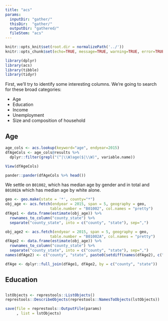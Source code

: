```yaml
---
title: "acs"
params: 
  inputDir: "gather/"
  thisDir:  "gather/"
  outputDir: "gathered/"
  fileStem: "acs"
---
```


```r
knitr::opts_knit$set(root.dir = normalizePath('../'))
knitr::opts_chunk$set(echo=TRUE, message=TRUE, warning=TRUE, error=TRUE)
```

```r
library(dplyr)
library(acs)
library(tibble)
library(tidyr)
```

First, we'll try to identify some interesting columns. We're going to search for these broad categories:

* Age
* Education
* Income
* Unemployment
* Size and composition of household

## Age

```r
age_cols <- acs.lookup(keyword="age", endyear=2015)
dfAgeCols <- age_cols@results %>% 
  dplyr::filter(grepl("(^|\\W)age($|\\W)", variable.name))
```

```r
View(dfAgeCols)
```


```r
pander::pander(dfAgeCols %>% head())
```

We settle on `B01002`, which has median age by gender and in total and `B01002A` which has median age by white alone.

```r
geo <- geo.make(state = '*', county="*")
obj_age <- acs.fetch(endyear = 2015, span = 5, geography = geo,
                    table.number = "B01002", col.names = "pretty")
dfAge1 <- data.frame(estimate(obj_age)) %>% 
  rownames_to_column("county_state") %>% 
  separate("county_state", into = c("county", "state"), sep=",")

obj_age2 <- acs.fetch(endyear = 2015, span = 5, geography = geo,
                    table.number = "B01002A", col.names = "pretty")
dfAge2 <- data.frame(estimate(obj_age)) %>% 
  rownames_to_column("county_state") %>% 
  separate("county_state", into = c("county", "state"), sep=",")
names(dfAge2) <- c("county", "state", paste0(setdiff(names(dfAge2), c("county", "state")), ".White.Alone"))

dfAge <- dplyr::full_join(dfAge1, dfAge2, by = c("county", "state"))
```

## Education

## 

```r
lstObjects <- represtools::ListObjects()
represtools::DescribeObjects(represtools::NamesToObjects(lstObjects))
```

```r
save(file = represtools::OutputFile(params)
     , list = lstObjects)
```
